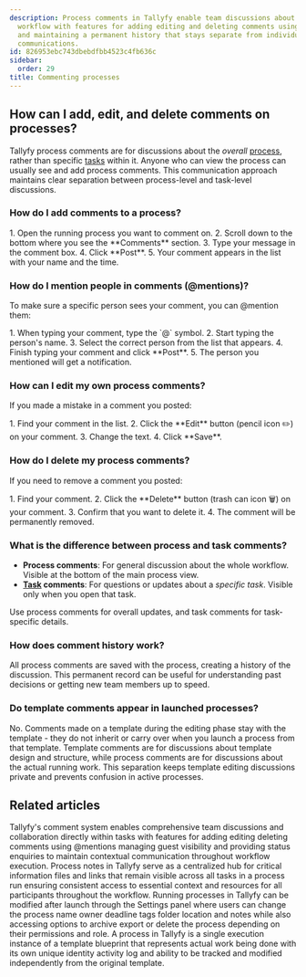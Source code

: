 ```yaml
---
description: Process comments in Tallyfy enable team discussions about the overall
  workflow with features for adding editing and deleting comments using @mentions
  and maintaining a permanent history that stays separate from individual task-level
  communications.
id: 826953ebc743dbebdfbb4523c4fb636c
sidebar:
  order: 29
title: Commenting processes
---
```



## How can I add, edit, and delete comments on processes?

Tallyfy process comments are for discussions about the *overall* [process](/products/pro/tracking-and-tasks/processes/), rather than specific [tasks](/products/pro/tracking-and-tasks/tasks/) within it. Anyone who can view the process can usually see and add process comments. This communication approach maintains clear separation between process-level and task-level discussions.

### How do I add comments to a process?

<Steps>
1. Open the running process you want to comment on.
2. Scroll down to the bottom where you see the **Comments** section.
3. Type your message in the comment box.
4. Click **Post**.
5. Your comment appears in the list with your name and the time.
</Steps>

### How do I mention people in comments (@mentions)?

To make sure a specific person sees your comment, you can @mention them:

<Steps>
1. When typing your comment, type the `@` symbol.
2. Start typing the person's name.
3. Select the correct person from the list that appears.
4. Finish typing your comment and click **Post**.
5. The person you mentioned will get a notification.
</Steps>

### How can I edit my own process comments?

If you made a mistake in a comment you posted:

<Steps>
1. Find your comment in the list.
2. Click the **Edit** button (pencil icon ✏️) on your comment.
3. Change the text.
4. Click **Save**.
</Steps>

### How do I delete my process comments?

If you need to remove a comment you posted:

<Steps>
1. Find your comment.
2. Click the **Delete** button (trash can icon 🗑️) on your comment.
3. Confirm that you want to delete it.
4. The comment will be permanently removed.
</Steps>

### What is the difference between process and task comments?

*   **Process comments**: For general discussion about the whole workflow. Visible at the bottom of the main process view.
*   **[Task](/products/pro/tracking-and-tasks/tasks/) comments**: For questions or updates about a *specific task*. Visible only when you open that task.

Use process comments for overall updates, and task comments for task-specific details.

### How does comment history work?

All process comments are saved with the process, creating a history of the discussion. This permanent record can be useful for understanding past decisions or getting new team members up to speed.

### Do template comments appear in launched processes?

No. Comments made on a template during the editing phase stay with the template - they do not inherit or carry over when you launch a process from that template. Template comments are for discussions about template design and structure, while process comments are for discussions about the actual running work. This separation keeps template editing discussions private and prevents confusion in active processes.


## Related articles
<CardGrid>
<LinkTitleCard header="<b>Tasks > Manage comments</b>" href="/products/pro/tracking-and-tasks/tasks/how-can-i-manage-comments-in-tallyfy/" > Tallyfy's comment system enables comprehensive team discussions and collaboration directly within tasks with features for adding editing deleting comments using @mentions managing guest visibility and providing status enquiries to maintain contextual communication throughout workflow execution. </LinkTitleCard>
<LinkTitleCard header="<b>Edit Processes > Add process notes</b>" href="/products/pro/tracking-and-tasks/processes/edit-processes/how-to-add-process-notes/" > Process notes in Tallyfy serve as a centralized hub for critical information files and links that remain visible across all tasks in a process run ensuring consistent access to essential context and resources for all participants throughout the workflow. </LinkTitleCard>
<LinkTitleCard header="<b>Edit Processes > Edit tasks and process properties</b>" href="/products/pro/tracking-and-tasks/processes/edit-processes/how-can-i-edit-tasks-and-processes-in-tallyfy/" > Running processes in Tallyfy can be modified after launch through the Settings panel where users can change the process name owner deadline tags folder location and notes while also accessing options to archive export or delete the process depending on their permissions and role. </LinkTitleCard>
<LinkTitleCard header="<b>Tracking And Tasks > More about processes</b>" href="/products/pro/tracking-and-tasks/processes/" > A process in Tallyfy is a single execution instance of a template blueprint that represents actual work being done with its own unique identity activity log and ability to be tracked and modified independently from the original template. </LinkTitleCard>
</CardGrid>